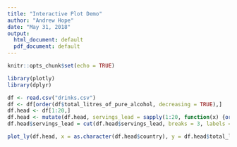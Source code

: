 ```yaml
---
title: "Interactive Plot Demo"
author: "Andrew Hope"
date: "May 31, 2018"
output:
  html_document: default
  pdf_document: default
---
```


```r
knitr::opts_chunk$set(echo = TRUE)
```

```r
library(plotly)
library(dplyr)
```

```r
df <- read.csv("drinks.csv")
df <- df[order(df$total_litres_of_pure_alcohol, decreasing = TRUE),]
df.head <- df[1:20,]
df.head <- mutate(df.head, servings_lead = sapply(1:20, function(x) {order(c(df.head[[x, 2]], df.head[[x, 3]], df.head[[x, 4]]), decreasing = TRUE)[1]}))
df.head$servings_lead = cut(df.head$servings_lead, breaks = 3, labels = c("beer", "spirits", "wine"))
```

```r
plot_ly(df.head, x = as.character(df.head$country), y = df.head$total_litres_of_pure_alcohol, mode = "markers", color = as.factor(df.head$servings_lead)) %>% layout(margin = list(l = 50, r = 50, b = 200, t = 50, pad = 4), yaxis = list(title = "Liters of Pure Alcohol (all types)"))
```